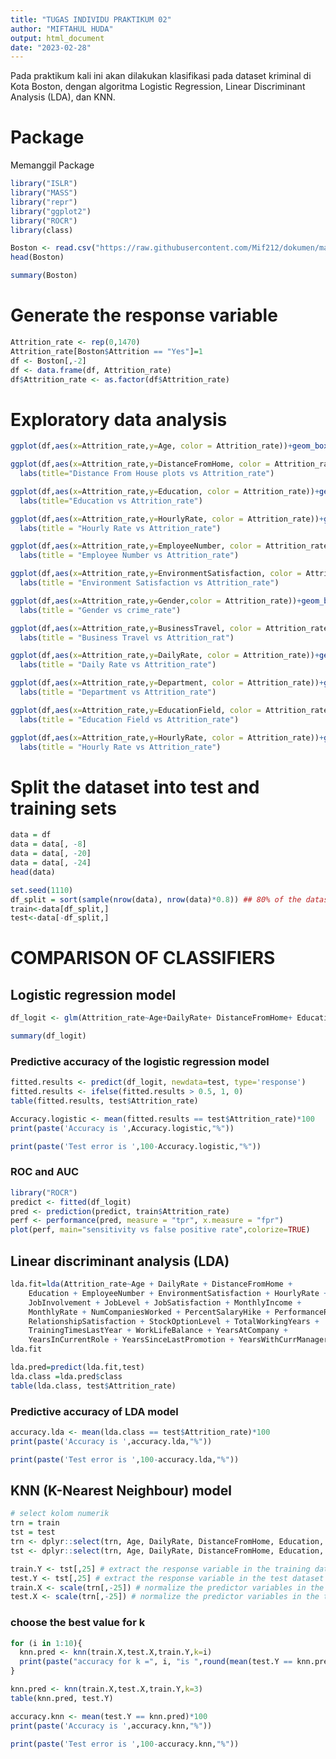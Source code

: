 ---
title: "TUGAS INDIVIDU PRAKTIKUM 02"
author: "MIFTAHUL HUDA"
output: html_document
date: "2023-02-28"
---

Pada praktikum kali ini akan dilakukan klasifikasi pada dataset kriminal di Kota Boston, dengan algoritma Logistic Regression, Linear Discriminant Analysis (LDA), dan KNN.

# Package

Memanggil Package

```{r}
library("ISLR")
library("MASS")
library("repr")
library("ggplot2")
library("ROCR")
library(class)
```

```{r}
Boston <- read.csv("https://raw.githubusercontent.com/Mif212/dokumen/main/HR.csv")
head(Boston)
```

```{r}
summary(Boston)
```

# Generate the response variable

```{r}
Attrition_rate <- rep(0,1470)
Attrition_rate[Boston$Attrition == "Yes"]=1
df <- Boston[,-2]
df <- data.frame(df, Attrition_rate)
df$Attrition_rate <- as.factor(df$Attrition_rate)
```

# Exploratory data analysis

```{r}
ggplot(df,aes(x=Attrition_rate,y=Age, color = Attrition_rate))+geom_boxplot()+theme_classic()+labs(title="Age vs Attrition_rate")
```

```{r}
ggplot(df,aes(x=Attrition_rate,y=DistanceFromHome, color = Attrition_rate))+geom_boxplot()+theme_classic()+
  labs(title="Distance From House plots vs Attrition_rate")
```

```{r}
ggplot(df,aes(x=Attrition_rate,y=Education, color = Attrition_rate))+geom_boxplot()+theme_classic()+
  labs(title="Education vs Attrition_rate")
```

```{r}
ggplot(df,aes(x=Attrition_rate,y=HourlyRate, color = Attrition_rate))+geom_boxplot()+theme_classic()+
  labs(title = "Hourly Rate vs Attrition_rate")
```

```{r}
ggplot(df,aes(x=Attrition_rate,y=EmployeeNumber, color = Attrition_rate))+geom_boxplot()+theme_classic()+
  labs(title = "Employee Number vs Attrition_rate")
```

```{r}
ggplot(df,aes(x=Attrition_rate,y=EnvironmentSatisfaction, color = Attrition_rate))+geom_boxplot()+theme_classic()+
  labs(title = "Environment Satisfaction vs Attrition_rate")
```

```{r}
ggplot(df,aes(x=Attrition_rate,y=Gender,color = Attrition_rate))+geom_boxplot()+theme_classic() +
  labs(title = "Gender vs crime_rate")
```

```{r}
ggplot(df,aes(x=Attrition_rate,y=BusinessTravel, color = Attrition_rate))+geom_boxplot()+theme_classic()+
  labs(title = "Business Travel vs Attrition_rat")
```

```{r}
ggplot(df,aes(x=Attrition_rate,y=DailyRate, color = Attrition_rate))+geom_boxplot()+theme_classic() +
  labs(title = "Daily Rate vs Attrition_rate")
```

```{r}
ggplot(df,aes(x=Attrition_rate,y=Department, color = Attrition_rate))+geom_boxplot()+theme_classic()+
  labs(title = "Department vs Attrition_rate")
```

```{r}
ggplot(df,aes(x=Attrition_rate,y=EducationField, color = Attrition_rate))+geom_boxplot()+theme_classic()+
  labs(title = "Education Field vs Attrition_rate")
```

```{r}
ggplot(df,aes(x=Attrition_rate,y=HourlyRate, color = Attrition_rate))+geom_boxplot()+theme_classic()+
  labs(title = "Hourly Rate vs Attrition_rate")
```

# Split the dataset into test and training sets

```{r}
data = df
data = data[, -8]
data = data[, -20]
data = data[, -24]
head(data)
```

```{r}
set.seed(1110)
df_split = sort(sample(nrow(data), nrow(data)*0.8)) ## 80% of the dataset randomly selected
train<-data[df_split,]
test<-data[-df_split,]
```

# COMPARISON OF CLASSIFIERS

## Logistic regression model

```{r}
df_logit <- glm(Attrition_rate~Age+DailyRate+ DistanceFromHome+ Education+ EmployeeNumber+ EnvironmentSatisfaction+ HourlyRate+ JobInvolvement+ JobLevel+ JobSatisfaction+ MonthlyIncome+ MonthlyRate+ NumCompaniesWorked+ PercentSalaryHike+ PerformanceRating+ RelationshipSatisfaction+ StockOptionLevel+ TotalWorkingYears+ TrainingTimesLastYear+ WorkLifeBalance+ YearsAtCompany+ YearsInCurrentRole+ YearsSinceLastPromotion+ YearsWithCurrManager, data = train,family = "binomial"(link="logit"))
```

```{r}
summary(df_logit)
```

### Predictive accuracy of the logistic regression model

```{r}
fitted.results <- predict(df_logit, newdata=test, type='response')
fitted.results <- ifelse(fitted.results > 0.5, 1, 0)
table(fitted.results, test$Attrition_rate)
```

```{r}
Accuracy.logistic <- mean(fitted.results == test$Attrition_rate)*100
print(paste('Accuracy is ',Accuracy.logistic,"%"))
```

```{r}
print(paste('Test error is ',100-Accuracy.logistic,"%"))
```

### ROC and AUC

```{r}
library("ROCR")
predict <- fitted(df_logit)
pred <- prediction(predict, train$Attrition_rate)
perf <- performance(pred, measure = "tpr", x.measure = "fpr")
plot(perf, main="sensitivity vs false positive rate",colorize=TRUE)
```

## Linear discriminant analysis (LDA)

```{r}
lda.fit=lda(Attrition_rate~Age + DailyRate + DistanceFromHome + 
    Education + EmployeeNumber + EnvironmentSatisfaction + HourlyRate + 
    JobInvolvement + JobLevel + JobSatisfaction + MonthlyIncome + 
    MonthlyRate + NumCompaniesWorked + PercentSalaryHike + PerformanceRating + 
    RelationshipSatisfaction + StockOptionLevel + TotalWorkingYears + 
    TrainingTimesLastYear + WorkLifeBalance + YearsAtCompany + 
    YearsInCurrentRole + YearsSinceLastPromotion + YearsWithCurrManager, data = train)
lda.fit
```

```{r}
lda.pred=predict(lda.fit,test)
lda.class =lda.pred$class
table(lda.class, test$Attrition_rate)
```

### Predictive accuracy of LDA model

```{r}
accuracy.lda <- mean(lda.class == test$Attrition_rate)*100
print(paste('Accuracy is ',accuracy.lda,"%"))
```

```{r}
print(paste('Test error is ',100-accuracy.lda,"%"))
```

## KNN (K-Nearest Neighbour) model

```{r}
# select kolom numerik
trn = train
tst = test
trn <- dplyr::select(trn, Age, DailyRate, DistanceFromHome, Education, EmployeeNumber, EnvironmentSatisfaction, HourlyRate, JobInvolvement, JobLevel, JobSatisfaction, MonthlyIncome, MonthlyRate, NumCompaniesWorked, PercentSalaryHike, PerformanceRating, RelationshipSatisfaction, StockOptionLevel, TotalWorkingYears, TrainingTimesLastYear, WorkLifeBalance, YearsAtCompany, YearsInCurrentRole, YearsSinceLastPromotion, YearsWithCurrManager, Attrition_rate)
tst <- dplyr::select(trn, Age, DailyRate, DistanceFromHome, Education, EmployeeNumber, EnvironmentSatisfaction, HourlyRate, JobInvolvement, JobLevel, JobSatisfaction, MonthlyIncome, MonthlyRate, NumCompaniesWorked, PercentSalaryHike, PerformanceRating, RelationshipSatisfaction, StockOptionLevel, TotalWorkingYears, TrainingTimesLastYear, WorkLifeBalance, YearsAtCompany, YearsInCurrentRole, YearsSinceLastPromotion, YearsWithCurrManager, Attrition_rate)
```

```{r}
train.Y <- tst[,25] # extract the response variable in the training dataset
test.Y <- tst[,25] # extract the response variable in the test dataset
train.X <- scale(trn[,-25]) # normalize the predictor variables in the training dataset
test.X <- scale(trn[,-25]) # normalize the predictor variables in the test dataset
```

### choose the best value for k

```{r}
for (i in 1:10){
  knn.pred <- knn(train.X,test.X,train.Y,k=i)
  print(paste("accuracy for k =", i, "is ",round(mean(test.Y == knn.pred), digits = 2)))
}
```

```{r}
knn.pred <- knn(train.X,test.X,train.Y,k=3)
table(knn.pred, test.Y)
```

```{r}
accuracy.knn <- mean(test.Y == knn.pred)*100
print(paste('Accuracy is ',accuracy.knn,"%"))
```

```{r}
print(paste('Test error is ',100-accuracy.knn,"%"))
```
